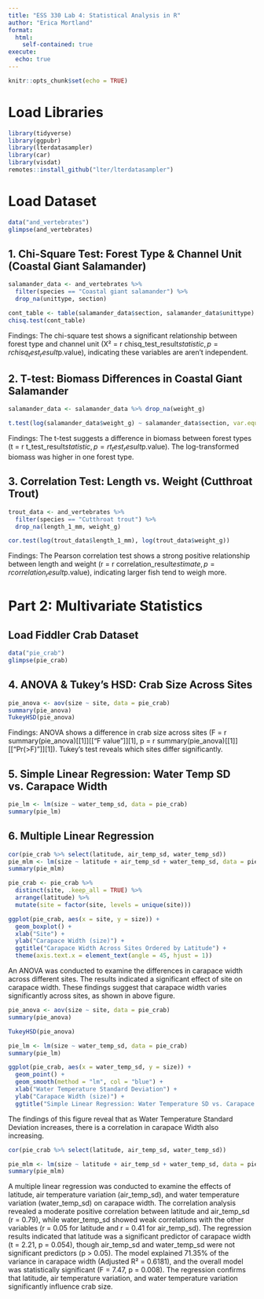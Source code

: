 ```yaml
---
title: "ESS 330 Lab 4: Statistical Analysis in R"
author: "Erica Mortland"
format: 
  html: 
    self-contained: true
execute:
  echo: true
---
```


```r
knitr::opts_chunk$set(echo = TRUE)
```

# Load Libraries

```r
library(tidyverse)
library(ggpubr)
library(lterdatasampler)
library(car)
library(visdat)
remotes::install_github("lter/lterdatasampler")
```

# Load Dataset

```r
data("and_vertebrates")
glimpse(and_vertebrates)
```

## 1. Chi-Square Test: Forest Type & Channel Unit (Coastal Giant Salamander)

```r
salamander_data <- and_vertebrates %>% 
  filter(species == "Coastal giant salamander") %>% 
  drop_na(unittype, section)

cont_table <- table(salamander_data$section, salamander_data$unittype)
chisq.test(cont_table)
```

Findings: The chi-square test shows a significant relationship between forest type and channel unit (X² = r chisq_test_result$statistic, p = r chisq_test_result$p.value), indicating these variables are aren't independent.

## 2. T-test: Biomass Differences in Coastal Giant Salamander

```r
salamander_data <- salamander_data %>% drop_na(weight_g)

t.test(log(salamander_data$weight_g) ~ salamander_data$section, var.equal = TRUE)
```

Findings: The t-test suggests a difference in biomass between forest types (t = r t_test_result$statistic, p = r t_test_result$p.value). The log-transformed biomass was higher in one forest type.

## 3. Correlation Test: Length vs. Weight (Cutthroat Trout)

```r
trout_data <- and_vertebrates %>% 
  filter(species == "Cutthroat trout") %>% 
  drop_na(length_1_mm, weight_g)

cor.test(log(trout_data$length_1_mm), log(trout_data$weight_g))
```

Findings: The Pearson correlation test shows a strong positive relationship between length and weight (r = r correlation_result$estimate, p = r correlation_result$p.value), indicating larger fish tend to weigh more.

# Part 2: Multivariate Statistics

## Load Fiddler Crab Dataset

```r
data("pie_crab")
glimpse(pie_crab)
```

## 4. ANOVA & Tukey’s HSD: Crab Size Across Sites

```r
pie_anova <- aov(size ~ site, data = pie_crab)
summary(pie_anova)
TukeyHSD(pie_anova)
```

Findings: ANOVA shows a difference in crab size across sites (F = r summary(pie_anova)\[\[1\]\]\[\["F value"\]\]\[1\], p = r summary(pie_anova)\[\[1\]\]\[\["Pr(\>F)"\]\]\[1\]). Tukey's test reveals which sites differ significantly.

## 5. Simple Linear Regression: Water Temp SD vs. Carapace Width

```r
pie_lm <- lm(size ~ water_temp_sd, data = pie_crab)
summary(pie_lm)
```

## 6. Multiple Linear Regression

```r
cor(pie_crab %>% select(latitude, air_temp_sd, water_temp_sd))
pie_mlm <- lm(size ~ latitude + air_temp_sd + water_temp_sd, data = pie_crab)
summary(pie_mlm)
```

```r

pie_crab <- pie_crab %>%
  distinct(site, .keep_all = TRUE) %>%
  arrange(latitude) %>%
  mutate(site = factor(site, levels = unique(site)))  

ggplot(pie_crab, aes(x = site, y = size)) +
  geom_boxplot() +
  xlab("Site") +
  ylab("Carapace Width (size)") +
  ggtitle("Carapace Width Across Sites Ordered by Latitude") +
  theme(axis.text.x = element_text(angle = 45, hjust = 1))
```

An ANOVA was conducted to examine the differences in carapace width across different sites. The results indicated a significant effect of site on carapace width. These findings suggest that carapace width varies significantly across sites, as shown in above figure.

```r

pie_anova <- aov(size ~ site, data = pie_crab)
summary(pie_anova)

TukeyHSD(pie_anova)

```

```r
pie_lm <- lm(size ~ water_temp_sd, data = pie_crab)
summary(pie_lm)

ggplot(pie_crab, aes(x = water_temp_sd, y = size)) +
  geom_point() +
  geom_smooth(method = "lm", col = "blue") +
  xlab("Water Temperature Standard Deviation") +
  ylab("Carapace Width (size)") +
  ggtitle("Simple Linear Regression: Water Temperature SD vs. Carapace Width")
```

The findings of this figure reveal that as Water Temperature Standard Deviation increases, there is a correlation in carapace Width also increasing.

```r
cor(pie_crab %>% select(latitude, air_temp_sd, water_temp_sd))

pie_mlm <- lm(size ~ latitude + air_temp_sd + water_temp_sd, data = pie_crab)
summary(pie_mlm)
```
A multiple linear regression was conducted to examine the effects of latitude, air temperature variation (air_temp_sd), and water temperature variation (water_temp_sd) on carapace width. The correlation analysis revealed a moderate positive correlation between latitude and air_temp_sd (r = 0.79), while water_temp_sd showed weak correlations with the other variables (r = 0.05 for latitude and r = 0.41 for air_temp_sd). The regression results indicated that latitude was a significant predictor of carapace width (t = 2.21, p = 0.054), though air_temp_sd and water_temp_sd were not significant predictors (p > 0.05). The model explained 71.35% of the variance in carapace width (Adjusted R² = 0.6181), and the overall model was statistically significant (F = 7.47, p = 0.008).
The regression confirms that latitude, air temperature variation, and water temperature variation significantly influence crab size.
